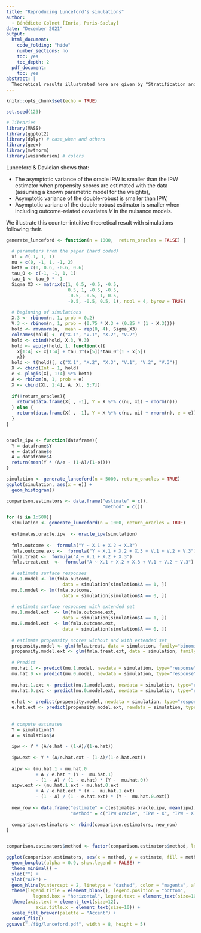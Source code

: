 ```yaml
---
title: "Reproducing Lunceford's simulations"
author:
  - Bénédicte Colnet [Inria, Paris-Saclay]
date: "December 2021"
output:
  html_document:
    code_folding: "hide"
    number_sections: no
    toc: yes
    toc_depth: 2
  pdf_document:
    toc: yes
abstract: | 
  Theoretical results illustrated here are given by "Stratification and weighting via the propensity score in estimation of causal treatment effects: a comparative study" from Lunceford & Davidian in 2004, and the code is inpired from the *geex* library from Bradley Saul. 
---
```


```r
knitr::opts_chunk$set(echo = TRUE)

set.seed(123)

# libraries
library(MASS)
library(ggplot2)
library(dplyr) # case_when and others
library(geex)
library(mvtnorm)
library(wesanderson) # colors
```

Lunceford & Davidian shows that:

- The asymptotic variance of the oracle IPW is smaller than the IPW estimator when propensity scores are estimated with the data (assuming a known parametric model for the weights),
- Asymptotic variance of the double-robust is smaller than IPW,
- Asymptotic varianc of the double-robust estimator is smaller when including outcome-related covariates $V$ in the nuisance models.

We illustrate this counter-intuitive theoretical result with simulations following their.


```r
generate_lunceford <- function(n = 1000,  return_oracles = FALSE) {

  # parameters from the paper (hard coded)
  xi = c(-1, 1, 1)
  nu = c(0, -1, 1, -1, 2)
  beta = c(0, 0.6, -0.6, 0.6)
  tau_0 <- c(-1, -1, 1, 1)
  tau_1 <- tau_0 * -1
  Sigma_X3 <- matrix(c(1, 0.5, -0.5, -0.5, 
                       0.5, 1, -0.5, -0.5,
                       -0.5, -0.5, 1, 0.5, 
                       -0.5, -0.5, 0.5, 1), ncol = 4, byrow = TRUE)
  
  # beginning of simulations
  X.3 <- rbinom(n, 1, prob = 0.2)
  V.3 <- rbinom(n, 1, prob = (0.75 * X.3 + (0.25 * (1 - X.3))))
  hold <- rmvnorm(n,  mean = rep(0, 4), Sigma_X3)
  colnames(hold) <- c("X.1", "V.1", "X.2", "V.2")
  hold <- cbind(hold, X.3, V.3)
  hold <- apply(hold, 1, function(x){
    x[1:4] <- x[1:4] + tau_1^(x[5])*tau_0^(1 - x[5])
    x})
  hold <- t(hold)[, c("X.1", "X.2", "X.3", "V.1", "V.2", "V.3")]
  X <- cbind(Int = 1, hold)
  e <- plogis(X[, 1:4] %*% beta)
  A <- rbinom(n, 1, prob = e)
  X <- cbind(X[, 1:4], A, X[, 5:7])
  
  if(!return_oracles){
    return(data.frame(X[ , -1], Y = X %*% c(nu, xi) + rnorm(n)))
  } else {
    return(data.frame(X[ , -1], Y = X %*% c(nu, xi) + rnorm(n), e = e))
  }
}


oracle_ipw <- function(dataframe){
  Y = dataframe$Y
  e = dataframe$e
  A = dataframe$A
  return(mean(Y * (A/e - (1-A)/(1-e))))
}

```

```r
simulation <- generate_lunceford(n = 5000, return_oracles = TRUE)
ggplot(simulation, aes(x = e)) +
  geom_histogram()
```



```r
comparison.estimators <- data.frame("estimate" = c(),
                                    "method" = c())

for (i in 1:500){
  simulation <- generate_lunceford(n = 1000, return_oracles = TRUE)
  
  estimates.oracle.ipw  <- oracle_ipw(simulation)
  
  fmla.outcome <-  formula("Y ~ X.1 + X.2 + X.3")
  fmla.outcome.ext <-  formula("Y ~ X.1 + X.2 + X.3 + V.1 + V.2 + V.3")
  fmla.treat <-  formula("A ~ X.1 + X.2 + X.3")
  fmla.treat.ext  <-  formula("A ~ X.1 + X.2 + X.3 + V.1 + V.2 + V.3")
  
  # estimate surface responses
  mu.1.model <- lm(fmla.outcome, 
                     data = simulation[simulation$A == 1, ])
  mu.0.model <- lm(fmla.outcome, 
                     data = simulation[simulation$A == 0, ])
  
  # estimate surface responses with extended set
  mu.1.model.ext  <- lm(fmla.outcome.ext, 
                     data = simulation[simulation$A == 1, ])
  mu.0.model.ext  <- lm(fmla.outcome.ext, 
                     data = simulation[simulation$A == 0, ])
  
  # estimate propensity scores without and with extended set
  propensity.model <- glm(fmla.treat, data = simulation, family="binomial")
  propensity.model.ext <- glm(fmla.treat.ext, data = simulation, family="binomial")
  
  # Predict
  mu.hat.1 <- predict(mu.1.model, newdata = simulation, type="response")
  mu.hat.0 <- predict(mu.0.model, newdata = simulation, type="response")
  
  mu.hat.1.ext <- predict(mu.1.model.ext, newdata = simulation, type="response")
  mu.hat.0.ext <- predict(mu.0.model.ext, newdata = simulation, type="response")
  
  e.hat <- predict(propensity.model, newdata = simulation, type="response")
  e.hat.ext <- predict(propensity.model.ext, newdata = simulation, type="response")
  
  
  # compute estimates
  Y = simulation$Y
  A = simulation$A
  
  ipw <- Y * (A/e.hat - (1-A)/(1-e.hat))
  
  ipw.ext <- Y * (A/e.hat.ext - (1-A)/(1-e.hat.ext))
  
  aipw <- (mu.hat.1 - mu.hat.0
           + A / e.hat * (Y -  mu.hat.1)
           - (1 - A) / (1 - e.hat) * (Y -  mu.hat.0))
  aipw.ext <- (mu.hat.1.ext - mu.hat.0.ext
           + A / e.hat.ext * (Y -  mu.hat.1.ext)
           - (1 - A) / (1 - e.hat.ext) * (Y -  mu.hat.0.ext))
  
  new_row <- data.frame("estimate" = c(estimates.oracle.ipw, mean(ipw), mean(ipw.ext), mean(aipw), mean(aipw.ext)),
                        "method" = c("IPW oracle", "IPW - X", "IPW - X + V", "AIPW - X", "AIPW - X + V"))
  
  comparison.estimators <- rbind(comparison.estimators, new_row)
}


comparison.estimators$method <- factor(comparison.estimators$method, levels = c("IPW oracle", "IPW - X", "IPW - X + V", "AIPW - X", "AIPW - X + V"))
```



```r
ggplot(comparison.estimators, aes(x = method, y = estimate, fill = method)) +
  geom_boxplot(alpha = 0.9, show.legend = FALSE) +
  theme_minimal() +
  xlab("") +
  ylab("ATE") +
  geom_hline(yintercept = 2, linetype = "dashed", color = "magenta", alpha = 0.8) +
  theme(legend.title = element_blank(), legend.position = "bottom", 
          legend.box = "horizontal", legend.text = element_text(size=10)) +
  theme(axis.text = element_text(size=12),
           axis.title.x = element_text(size=10)) +
  scale_fill_brewer(palette = "Accent") +
  coord_flip()
ggsave("./fig/lunceford.pdf", width = 8, height = 5)
```

